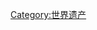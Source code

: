 {{Catnav|頁面分類|人类社会|文化|文物|世界遗产}}
{{Catnav|頁面分類|人文學科|考古学|文物|世界遗产}}
{{portal|世界遗产}}
{{Catmore|欧洲和北美地区世界遗产列表}}
{{Commonscat|World Heritage Sites in Europe}}

[[Category:世界遗产|Category:世界遗产]]